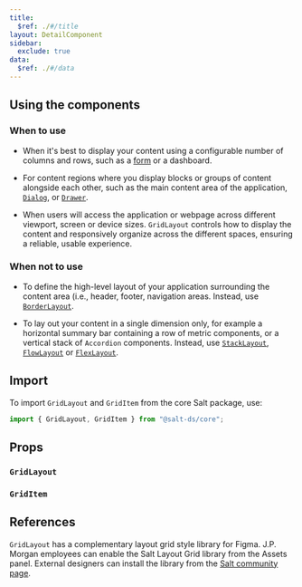 ```yaml
---
title:
  $ref: ./#/title
layout: DetailComponent
sidebar:
  exclude: true
data:
  $ref: ./#/data
---
```


## Using the components

### When to use

- When it's best to display your content using a configurable number of columns and rows, such as a [form](/salt/patterns/forms) or a dashboard.

- For content regions where you display blocks or groups of content alongside each other, such as the main content area of the application, [`Dialog`](/salt/components/dialog), or [`Drawer`](/salt/components/drawer).

- When users will access the application or webpage across different viewport, screen or device sizes. `GridLayout` controls how to display the content and responsively organize across the different spaces, ensuring a reliable, usable experience.

### When not to use

- To define the high-level layout of your application surrounding the content area (i.e., header, footer, navigation areas. Instead, use [`BorderLayout`](/salt/components/border-layout).

- To lay out your content in a single dimension only, for example a horizontal summary bar containing a row of metric components, or a vertical stack of `Accordion` components. Instead, use [`StackLayout`](/salt/components/stack-layout), [`FlowLayout`](/salt/components/flow-layout) or [`FlexLayout`](/salt/components/flex-layout).

## Import

To import `GridLayout` and `GridItem` from the core Salt package, use:

```js
import { GridLayout, GridItem } from "@salt-ds/core";
```

## Props

### `GridLayout`

<PropsTable packageName="core" componentName="GridLayout" />

### `GridItem`

<PropsTable packageName="core" componentName="GridItem" />

## References

`GridLayout` has a complementary layout grid style library for Figma. J.P. Morgan employees can enable the Salt Layout Grid library from the Assets panel. External designers can install the library from the [Salt community page](https://www.figma.com/community/file/1184561028332139679/Salt%3A-Layout-Grid).
